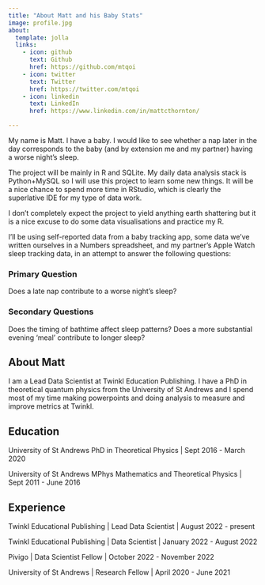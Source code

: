 ```yaml
---
title: "About Matt and his Baby Stats"
image: profile.jpg
about:
  template: jolla
  links:
    - icon: github
      text: Github
      href: https://github.com/mtqoi
    - icon: twitter
      text: Twitter
      href: https://twitter.com/mtqoi
    - icon: linkedin
      text: LinkedIn
      href: https://www.linkedin.com/in/mattcthornton/

---
```


My name is Matt. I have a baby. I would like to see whether a nap later in the day corresponds to the baby (and by extension me and my partner) having a worse night's sleep. 

The project will be mainly in R and SQLite. My daily data analysis stack is Python+MySQL so I will use this project to learn some new things. It will be a nice chance to spend more time in RStudio, which is clearly the superlative IDE for my type of data work.


I don't completely expect the project to yield anything earth shattering but it is a nice excuse to do some data visualisations and practice my R. 

I'll be using self-reported data from a baby tracking app, some data we've written ourselves in a Numbers spreadsheet, and my partner's Apple Watch sleep tracking data, in an attempt to answer the following questions:


### Primary Question

  Does a late nap contribute to a worse night's sleep? 


### Secondary Questions

  Does the timing of bathtime affect sleep patterns?
  Does a more substantial evening 'meal' contribute to longer sleep?

## About Matt
I am a Lead Data Scientist at Twinkl Education Publishing. I have a PhD in theoretical quantum physics from the University of St Andrews and I spend most of my time making powerpoints and doing analysis to measure and improve metrics at Twinkl.

## Education

University of St Andrews
PhD in Theoretical Physics | Sept 2016 - March 2020

University of St Andrews
MPhys Mathematics and Theoretical Physics | Sept 2011 - June 2016

## Experience

Twinkl Educational Publishing | Lead Data Scientist | August 2022 - present

Twinkl Educational Publishing | Data Scientist | January 2022 - August 2022

Pivigo | Data Scientist Fellow | October 2022 - November 2022

University of St Andrews | Research Fellow | April 2020 - June 2021
